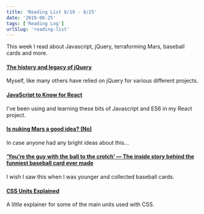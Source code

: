 ```yaml
---
title: 'Reading List 8/19 - 8/25'
date: '2019-08-25'
tags: ['Reading Log']
urlSlug: 'reading-list'
---
```


This week I read about Javascript, jQuery, terraforming Mars, baseball cards and more.

#### [The history and legacy of jQuery](https://blog.logrocket.com/the-history-and-legacy-of-jquery/?ref=heydesigner)

Myself, like many others have relied on jQuery for various different projects.

#### [JavaScript to Know for React](https://kentcdodds.com/blog/javascript-to-know-for-react)

I've been using and learning these bits of Javascript and ES6 in my React project.

#### [Is nuking Mars a good idea? (No)](https://www.syfy.com/syfywire/is-nuking-mars-a-good-idea-no)

In case anyone had any bright ideas about this...

#### [‘You’re the guy with the ball to the crotch’ — The inside story behind the funniest baseball card ever made](https://www.espn.com/mlb/story/_/id/27425987/guy-ball-crotch-story-funniest-baseball-card-ever-made)

I wish I saw this when I was younger and collected baseball cards.

#### [CSS Units Explained](https://alligator.io/css/css-units-explained/)

A little explainer for some of the main units used with CSS.
